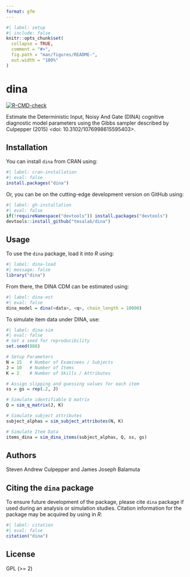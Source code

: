 ```yaml
---
format: gfm
---
```


<!-- README.md is generated from README.qmd. Please edit that file -->

```r
#| label: setup
#| include: false
knitr::opts_chunk$set(
  collapse = TRUE,
  comment = "#>",
  fig.path = "man/figures/README-",
  out.width = "100%"
)
```

# dina

<!-- badges: start -->
[![R-CMD-check](https://github.com/tmsalab/dina/actions/workflows/R-CMD-check.yaml/badge.svg)](https://github.com/tmsalab/dina/actions/workflows/R-CMD-check.yaml)
<!-- badges: end -->

Estimate the Deterministic Input, Noisy And Gate (DINA) cognitive diagnostic
model parameters using the Gibbs sampler described by Culpepper (2015) 
<doi: 10.3102/1076998615595403>.

## Installation

You can install `dina` from CRAN using:

```r
#| label: cran-installation
#| eval: false
install.packages("dina")
```

Or, you can be on the cutting-edge development version on GitHub using:

```r
#| label: gh-installation
#| eval: false
if(!requireNamespace("devtools")) install.packages("devtools")
devtools::install_github("tmsalab/dina")
```

## Usage

To use the `dina` package, load it into _R_ using:

```r
#| label: dina-load
#| message: false
library("dina")
```

From there, the DINA CDM can be estimated using:

```r
#| label: dina-est
#| eval: false
dina_model = dina(<data>, <q>, chain_length = 10000)
```

To simulate item data under DINA, use:

```r
#| label: dina-sim
#| eval: false
# Set a seed for reproducibility
set.seed(888)

# Setup Parameters
N = 15   # Number of Examinees / Subjects
J = 10   # Number of Items
K = 2    # Number of Skills / Attributes

# Assign slipping and guessing values for each item
ss = gs = rep(.2, J)

# Simulate identifiable Q matrix
Q = sim_q_matrix(J, K)

# Simulate subject attributes
subject_alphas = sim_subject_attributes(N, K)

# Simulate Item Data
items_dina = sim_dina_items(subject_alphas, Q, ss, gs)
```

## Authors

Steven Andrew Culpepper and James Joseph Balamuta

## Citing the `dina` package

To ensure future development of the package, please cite `dina`
package if used during an analysis or simulation studies. Citation information
for the package may be acquired by using in *R*:

```r
#| label: citation
#| eval: false
citation("dina")
```

## License

GPL (>= 2)
